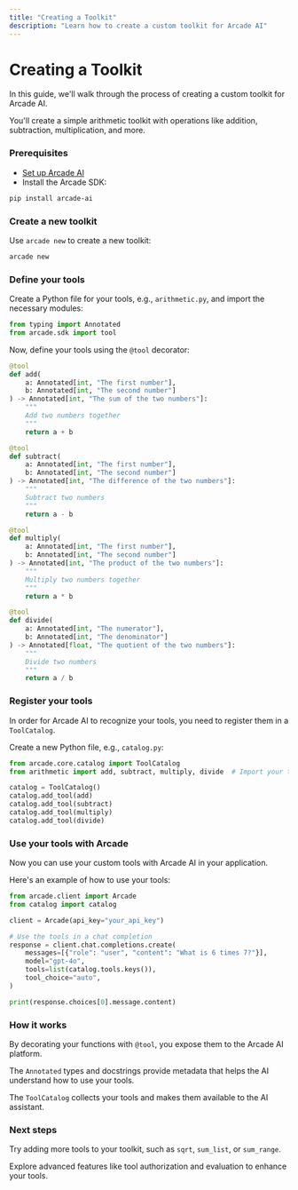 ```yaml
---
title: "Creating a Toolkit"
description: "Learn how to create a custom toolkit for Arcade AI"
---
```



# Creating a Toolkit

In this guide, we'll walk through the process of creating a custom toolkit for
Arcade AI.

You'll create a simple arithmetic toolkit with operations like addition,
subtraction, multiplication, and more.

<Steps>

### Prerequisites

- [Set up Arcade AI](/guides/quickstart)
- Install the Arcade SDK:

```bash
pip install arcade-ai
```

### Create a new toolkit

Use `arcade new` to create a new toolkit:

```bash
arcade new
```

### Define your tools

Create a Python file for your tools, e.g., `arithmetic.py`, and import the
necessary modules:

```python
from typing import Annotated
from arcade.sdk import tool
```

Now, define your tools using the `@tool` decorator:

```python
@tool
def add(
    a: Annotated[int, "The first number"],
    b: Annotated[int, "The second number"]
) -> Annotated[int, "The sum of the two numbers"]:
    """
    Add two numbers together
    """
    return a + b

@tool
def subtract(
    a: Annotated[int, "The first number"],
    b: Annotated[int, "The second number"]
) -> Annotated[int, "The difference of the two numbers"]:
    """
    Subtract two numbers
    """
    return a - b

@tool
def multiply(
    a: Annotated[int, "The first number"],
    b: Annotated[int, "The second number"]
) -> Annotated[int, "The product of the two numbers"]:
    """
    Multiply two numbers together
    """
    return a * b

@tool
def divide(
    a: Annotated[int, "The numerator"],
    b: Annotated[int, "The denominator"]
) -> Annotated[float, "The quotient of the two numbers"]:
    """
    Divide two numbers
    """
    return a / b
```

### Register your tools

In order for Arcade AI to recognize your tools, you need to register them in a
`ToolCatalog`.

Create a new Python file, e.g., `catalog.py`:

```python
from arcade.core.catalog import ToolCatalog
from arithmetic import add, subtract, multiply, divide  # Import your tools

catalog = ToolCatalog()
catalog.add_tool(add)
catalog.add_tool(subtract)
catalog.add_tool(multiply)
catalog.add_tool(divide)
```

### Use your tools with Arcade

Now you can use your custom tools with Arcade AI in your application.

Here's an example of how to use your tools:

```python
from arcade.client import Arcade
from catalog import catalog

client = Arcade(api_key="your_api_key")

# Use the tools in a chat completion
response = client.chat.completions.create(
    messages=[{"role": "user", "content": "What is 6 times 7?"}],
    model="gpt-4o",
    tools=list(catalog.tools.keys()),
    tool_choice="auto",
)

print(response.choices[0].message.content)
```

</Steps>

### How it works

By decorating your functions with `@tool`, you expose them to the Arcade AI
platform.

The `Annotated` types and docstrings provide metadata that helps the AI
understand how to use your tools.

The `ToolCatalog` collects your tools and makes them available to the AI
assistant.

### Next steps

Try adding more tools to your toolkit, such as `sqrt`, `sum_list`, or
`sum_range`.

Explore advanced features like tool authorization and evaluation to enhance your
tools.
